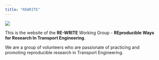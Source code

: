 ```yaml
---
title: "REWRITE"
---
```


![](images/logo.png){fig-align="center"}

This is the website of the **RE-WRITE** Working Group - **REproducible Ways for Research In Transport Engineering**.

We are a group of volunteers who are passionate of practicing and promoting reproducible research in Transport Engineering.
